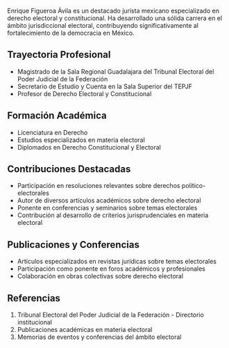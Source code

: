 Enrique Figueroa Ávila es un destacado jurista mexicano especializado en derecho electoral y constitucional. Ha desarrollado una sólida carrera en el ámbito jurisdiccional electoral, contribuyendo significativamente al fortalecimiento de la democracia en México.

## Trayectoria Profesional

- Magistrado de la Sala Regional Guadalajara del Tribunal Electoral del Poder Judicial de la Federación
- Secretario de Estudio y Cuenta en la Sala Superior del TEPJF
- Profesor de Derecho Electoral y Constitucional

## Formación Académica

- Licenciatura en Derecho
- Estudios especializados en materia electoral
- Diplomados en Derecho Constitucional y Electoral

## Contribuciones Destacadas

- Participación en resoluciones relevantes sobre derechos político-electorales
- Autor de diversos artículos académicos sobre derecho electoral
- Ponente en conferencias y seminarios sobre temas electorales
- Contribución al desarrollo de criterios jurisprudenciales en materia electoral

## Publicaciones y Conferencias

- Artículos especializados en revistas jurídicas sobre temas electorales
- Participación como ponente en foros académicos y profesionales
- Colaboración en obras colectivas sobre derecho electoral

## Referencias

1. Tribunal Electoral del Poder Judicial de la Federación - Directorio institucional
2. Publicaciones académicas en materia electoral
3. Memorias de eventos y conferencias del ámbito electoral
